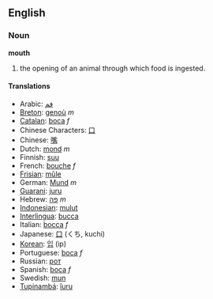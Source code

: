 ==English==
=== Noun ===
'''mouth'''

#the opening of an animal through which food is ingested.

==== Translations ====

*Arabic: [[فم]]
*[[Breton]]: [[genoù]] ''m''
*[[Catalan]]: [[boca]] ''f''
*Chinese Characters: [[口]]
*Chinese: [[嘴]]
*Dutch: [[mond]] ''m''
*Finnish: [[suu]]
*French: [[bouche]] ''f''
*[[Frisian]]: [[mûle]]
*German: [[Mund]] ''m''
*[[Guarani]]: [[juru]]
*Hebrew: [[פה]] ''m''
*[[Indonesian]]: [[mulut]]
*[[Interlingua]]: [[bucca]]
*Italian: [[bocca]] ''f''
*Japanese: [[口]] (くち, kuchi)
*[[Korean]]: [[입]] (ip)
*Portuguese: [[boca]] ''f''
*Russian: [[рот]]
*Spanish: [[boca]] ''f''
*Swedish: [[mun]]
*[[Tupinambá]]: [[îuru]]